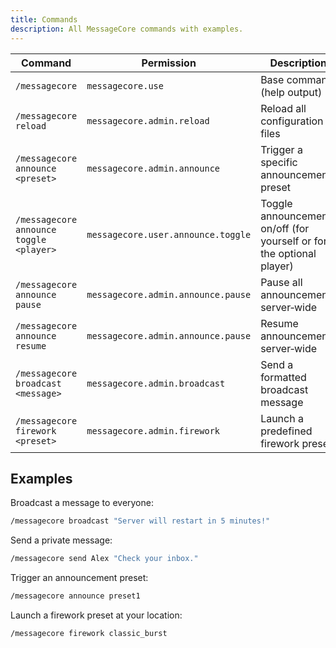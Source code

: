 ```yaml
---
title: Commands
description: All MessageCore commands with examples.
---
```


| Command | Permission | Description |
|---------|------------|-------------|
| `/messagecore` | `messagecore.use` | Base command (help output) |
| `/messagecore reload` | `messagecore.admin.reload` | Reload all configuration files |
| `/messagecore announce <preset>` | `messagecore.admin.announce` | Trigger a specific announcement preset |
| `/messagecore announce toggle <player>` | `messagecore.user.announce.toggle` | Toggle announcements on/off (for yourself or for the optional player) |
| `/messagecore announce pause` | `messagecore.admin.announce.pause` | Pause all announcements server‑wide |
| `/messagecore announce resume` | `messagecore.admin.announce.pause` | Resume announcements server‑wide |
| `/messagecore broadcast <message>` | `messagecore.admin.broadcast` | Send a formatted broadcast message |
| `/messagecore firework <preset>` | `messagecore.admin.firework` | Launch a predefined firework preset |

## Examples

Broadcast a message to everyone:

```bash
/messagecore broadcast "Server will restart in 5 minutes!"
```

Send a private message:

```bash
/messagecore send Alex "Check your inbox."
```

Trigger an announcement preset:

```bash
/messagecore announce preset1
```

Launch a firework preset at your location:

```bash
/messagecore firework classic_burst
```



